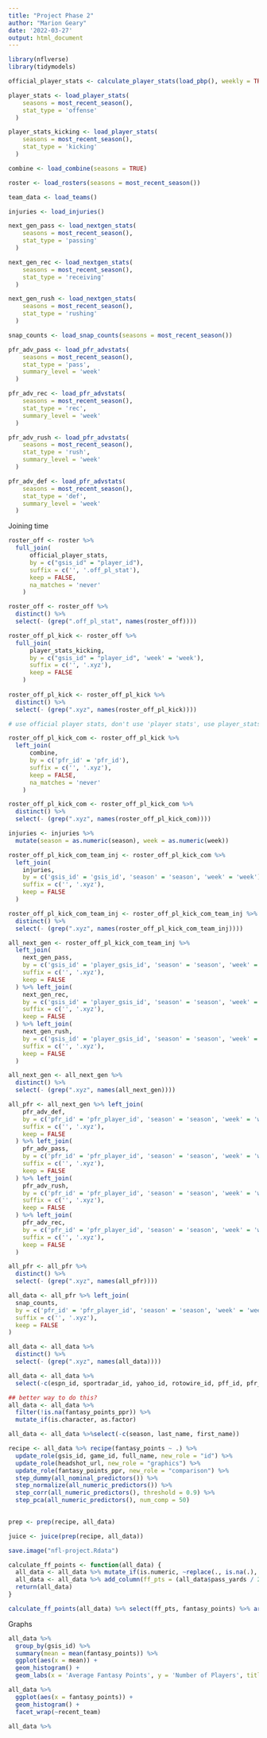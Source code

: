 ```yaml
---
title: "Project Phase 2"
author: "Marion Geary"
date: '2022-03-27'
output: html_document
---
```




```r
library(nflverse)
library(tidymodels)

official_player_stats <- calculate_player_stats(load_pbp(), weekly = TRUE)

player_stats <- load_player_stats(
    seasons = most_recent_season(),
    stat_type = 'offense'
  )

player_stats_kicking <- load_player_stats(
    seasons = most_recent_season(),
    stat_type = 'kicking'
  )

combine <- load_combine(seasons = TRUE)

roster <- load_rosters(seasons = most_recent_season())

team_data <- load_teams()

injuries <- load_injuries()

next_gen_pass <- load_nextgen_stats(
    seasons = most_recent_season(),
    stat_type = 'passing'
  )

next_gen_rec <- load_nextgen_stats(
    seasons = most_recent_season(),
    stat_type = 'receiving'
  )

next_gen_rush <- load_nextgen_stats(
    seasons = most_recent_season(),
    stat_type = 'rushing'
  )

snap_counts <- load_snap_counts(seasons = most_recent_season())

pfr_adv_pass <- load_pfr_advstats(
    seasons = most_recent_season(),
    stat_type = 'pass',
    summary_level = 'week'
  )

pfr_adv_rec <- load_pfr_advstats(
    seasons = most_recent_season(),
    stat_type = 'rec',
    summary_level = 'week'
  )

pfr_adv_rush <- load_pfr_advstats(
    seasons = most_recent_season(),
    stat_type = 'rush',
    summary_level = 'week'
  )

pfr_adv_def <- load_pfr_advstats(
    seasons = most_recent_season(),
    stat_type = 'def',
    summary_level = 'week'
  )
```

Joining time

```r
roster_off <- roster %>%
  full_join(
      official_player_stats,
      by = c("gsis_id" = "player_id"),
      suffix = c('', '.off_pl_stat'),
      keep = FALSE,
      na_matches = 'never'
    ) 

roster_off <- roster_off %>%
  distinct() %>%
  select(- (grep(".off_pl_stat", names(roster_off))))

roster_off_pl_kick <- roster_off %>%
  full_join(
      player_stats_kicking,
      by = c("gsis_id" = "player_id", 'week' = 'week'),
      suffix = c('', '.xyz'),
      keep = FALSE
    )
         
roster_off_pl_kick <- roster_off_pl_kick %>%
  distinct() %>%
  select(- (grep(".xyz", names(roster_off_pl_kick))))    

# use official player stats, don't use 'player stats', use player_stats_kick

roster_off_pl_kick_com <- roster_off_pl_kick %>%
  left_join(
      combine,
      by = c('pfr_id' = 'pfr_id'),
      suffix = c('', '.xyz'),
      keep = FALSE,
      na_matches = 'never'
    )

roster_off_pl_kick_com <- roster_off_pl_kick_com %>%
  distinct() %>%
  select(- (grep(".xyz", names(roster_off_pl_kick_com)))) 

injuries <- injuries %>%
  mutate(season = as.numeric(season), week = as.numeric(week))

roster_off_pl_kick_com_team_inj <- roster_off_pl_kick_com %>%
  left_join(
    injuries,
    by = c('gsis_id' = 'gsis_id', 'season' = 'season', 'week' = 'week'),
    suffix = c('', '.xyz'),
    keep = FALSE
  )

roster_off_pl_kick_com_team_inj <- roster_off_pl_kick_com_team_inj %>%
  distinct() %>%
  select(- (grep(".xyz", names(roster_off_pl_kick_com_team_inj)))) 

all_next_gen <- roster_off_pl_kick_com_team_inj %>%
  left_join(
    next_gen_pass,
    by = c('gsis_id' = 'player_gsis_id', 'season' = 'season', 'week' = 'week'),
    suffix = c('', '.xyz'),
    keep = FALSE
  ) %>% left_join(
    next_gen_rec,
    by = c('gsis_id' = 'player_gsis_id', 'season' = 'season', 'week' = 'week'),
    suffix = c('', '.xyz'),
    keep = FALSE
  ) %>% left_join(
    next_gen_rush,
    by = c('gsis_id' = 'player_gsis_id', 'season' = 'season', 'week' = 'week'),
    suffix = c('', '.xyz'),
    keep = FALSE
  )

all_next_gen <- all_next_gen %>%
  distinct() %>%
  select(- (grep(".xyz", names(all_next_gen))))

all_pfr <- all_next_gen %>% left_join(
    pfr_adv_def,
    by = c('pfr_id' = 'pfr_player_id', 'season' = 'season', 'week' = 'week'),
    suffix = c('', '.xyz'),
    keep = FALSE
  ) %>% left_join(
    pfr_adv_pass,
    by = c('pfr_id' = 'pfr_player_id', 'season' = 'season', 'week' = 'week'),
    suffix = c('', '.xyz'),
    keep = FALSE
  ) %>% left_join(
    pfr_adv_rush,
    by = c('pfr_id' = 'pfr_player_id', 'season' = 'season', 'week' = 'week'),
    suffix = c('', '.xyz'),
    keep = FALSE
  ) %>% left_join(
    pfr_adv_rec,
    by = c('pfr_id' = 'pfr_player_id', 'season' = 'season', 'week' = 'week'),
    suffix = c('', '.xyz'),
    keep = FALSE
  )

all_pfr <- all_pfr %>%
  distinct() %>%
  select(- (grep(".xyz", names(all_pfr))))

all_data <- all_pfr %>% left_join(
  snap_counts,
  by = c('pfr_id' = 'pfr_player_id', 'season' = 'season', 'week' = 'week'),
  suffix = c('', '.xyz'),
  keep = FALSE
)

all_data <- all_data %>%
  distinct() %>%
  select(- (grep(".xyz", names(all_data))))

```

```r
all_data <- all_data %>%
  select(-c(espn_id, sportradar_id, yahoo_id, rotowire_id, pff_id, pfr_id, fantasy_data_id, sleeper_id, player_name, cfb_id, pos, date_modified, player_display_name, team_abbr, player_position, player_first_name, player_last_name, player_short_name, player_jersey_number, pfr_game_id, season_type, pfr_player_name, player, high_school, fg_made_list, fg_missed_list, fg_blocked_list))

## better way to do this?
all_data <- all_data %>%
  filter(!is.na(fantasy_points_ppr)) %>%
  mutate_if(is.character, as.factor)
```

```r
all_data <- all_data %>%select(-c(season, last_name, first_name))

recipe <- all_data %>% recipe(fantasy_points ~ .) %>%
  update_role(gsis_id, game_id, full_name, new_role = "id") %>%
  update_role(headshot_url, new_role = "graphics") %>%
  update_role(fantasy_points_ppr, new_role = "comparison") %>%
  step_dummy(all_nominal_predictors()) %>%
  step_normalize(all_numeric_predictors()) %>%
  step_corr(all_numeric_predictors(), threshold = 0.9) %>%
  step_pca(all_numeric_predictors(), num_comp = 50)
  

prep <- prep(recipe, all_data)

juice <- juice(prep(recipe, all_data))
```


```r
save.image("nfl-project.Rdata")
```



```r
calculate_ff_points <- function(all_data) {
  all_data <- all_data %>% mutate_if(is.numeric, ~replace(., is.na(.), 0))
  all_data <- all_data %>% add_column(ff_pts = (all_data$pass_yards / 25) + (all_data$pass_touchdowns * 4) + (all_data$interceptions * -2) + (all_data$passing_2pt_conversions * 2) + (all_data$rush_touchdowns * 6) + (all_data$rush_yards / 10) + (all_data$rushing_2pt_conversions * 2) + (all_data$receiving_tds * 6) + (all_data$receiving_yards / 10) + (all_data$receiving_2pt_conversions * 2) + ((all_data$fg_made_0_19 + all_data$fg_made_20_29 + all_data$fg_made_30_39) * 3) + (all_data$fg_made_40_49 * 4) + (all_data$fg_made_50_59 * 5) + (all_data$fg_made_60_ * 6) + (all_data$pat_made * 1) + (all_data$fg_missed * -1) + ((all_data$sack_fumbles_lost + all_data$rushing_fumbles_lost + all_data$receiving_fumbles_lost) * -2) + (all_data$def_sacks) + (all_data$def_ints * 2))
  return(all_data)
}

calculate_ff_points(all_data) %>% select(ff_pts, fantasy_points) %>% arrange(ff_pts)
```


Graphs

```r


all_data %>%
  group_by(gsis_id) %>%
  summary(mean = mean(fantasy_points)) %>%
  ggplot(aes(x = mean)) +
  geom_histogram() +
  geom_labs(x = 'Average Fantasy Points', y = 'Number of Players', title = 'Average Fantasy Points Per Player')

all_data %>%
  ggplot(aes(x = fantasy_points)) +
  geom_histogram() +
  facet_wrap(~recent_team)

all_data %>%
  
  
```

